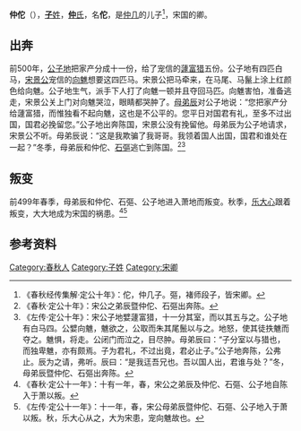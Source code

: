 {{Infobox 先秦人物
|名称= 仲佗
|图像=
|图说=
|姓=[[子姓|子]]
|氏=[[仲氏|仲]]
|名=佗
|字=
|别名=
|别字=
|谥号=
|时代=春秋时期
|国家=宋国
|身份=宋卿
|出生=
|逝世=
|在位=
|父=[[仲几|仲几]]
|母=
|正妻=
|妾=
|子女=
|太子=
}}
'''仲佗'''（{{bd|？||？||}}），[[子姓|'''子'''姓]]，[[仲氏|'''仲'''氏]]，名'''佗'''，是[[仲几|仲几]]的儿子<ref>《春秋经传集解·定公十年》：佗，仲几子。彄，褚师段子，皆宋卿。</ref>，宋国的卿。

==出奔==
前500年，[[公子地|公子地]]把家产分成十一份，给了宠信的[[蘧富猎|蘧富猎]]五份。公子地有四匹白马，[[宋景公|宋景公]]宠信的[[向魋|向魋]]想要这四匹马。宋景公把马牵来，在马尾、马鬣上涂上红颜色给向魋。公子地生气，派手下人打了向魋一顿并且夺回马匹。向魋害怕，准备逃走，宋景公关上门对向魋哭泣，眼睛都哭肿了。[[母弟辰|母弟辰]]对公子地说：“您把家产分给蘧富猎，而惟独看不起向魋，这也是不公平的。您平日对国君有礼，至多不过出国，国君必挽留您。”公子地出奔陈国，宋景公没有挽留他。母弟辰为公子地请求，宋景公不听。母弟辰说：“这是我欺骗了我哥哥。我领着国人出国，国君和谁处在一起？”冬季，母弟辰和仲佗、[[石彄|石彄]]逃亡到陈国。<ref>《春秋·定公十年》：宋公之弟辰暨仲佗、石彄出奔陈。</ref><ref>《左传·定公十年》：宋公子地嬖蘧富猎，十一分其室，而以其五与之。公子地有白马四。公嬖向魋，魋欲之，公取而朱其尾鬛以与之。地怒，使其徒抶魋而夺之。魋惧，将走。公闭门而泣之，目尽肿。母弟辰曰：“子分室以与猎也，而独卑魋，亦有颇焉。子为君礼，不过出竟，君必止子。”公子地奔陈，公弗止。辰为之请，弗听。辰曰：“是我迋吾兄也。吾以国人出，君谁与处？”冬，母弟辰暨仲佗、石彄出奔陈。</ref>

==叛变==
前499年春季，母弟辰和仲佗、石彄、公子地进入萧地而叛变。秋季，[[乐大心|乐大心]]跟着叛变，大大地成为宋国的祸患。<ref>《春秋·定公十一年》：十有一年，春，宋公之弟辰及仲佗、石彄、公子地自陈入于萧以叛。</ref><ref>《左传·定公十一年》：十一年，春，宋公母弟辰暨仲佗、石彄、公子地入于萧以叛。秋，乐大心从之，大为宋患，宠向魋故也。</ref>

== 参考资料 ==
{{reflist}}

[[Category:春秋人|Category:春秋人]]
[[Category:子姓|Category:子姓]]
[[Category:宋卿|Category:宋卿]]